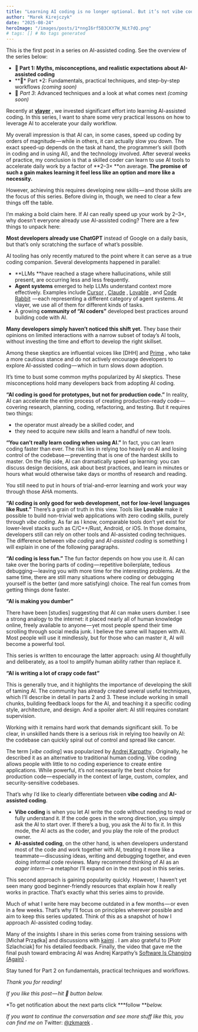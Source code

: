 ```yaml
---
title: "Learning AI coding is no longer optional. But it’s not vibe coding."
author: "Marek Kirejczyk"
date: "2025-08-24"
heroImage: "/images/posts/1*nngI6rf5B3CKY7W_NLt7dQ.png"
# tags: [] # No tags generated
---
```


This is the first post in a series on AI-assisted coding. See the overview of the series below:

- **👻 Part 1: Myths, misconceptions, and realistic expectations about AI-assisted coding**
- **🧩**️* Part *2: Fundamentals, practical techniques, and step-by-step workflows *(coming soon)*
- 🚀 *Part 3*: Advanced techniques and a look at what comes next *(coming soon)*

Recently at [**vlayer**](https://x.com/vlayer_xyz) , we invested significant effort into learning AI-assisted coding. In this series, I want to share some very practical lessons on how to leverage AI to accelerate your daily workflow.

My overall impression is that AI can, in some cases, speed up coding by orders of magnitude — while in others, it can actually slow you down. The exact speed-up depends on the task at hand, the programmer’s skill (both in coding and in using AI), and the technology involved. After several weeks of practice, my conclusion is that a skilled coder can learn to use AI tools to accelerate daily work by a factor of **2–3× **on average. **The promise of such a gain makes learning it feel less like an option and more like a necessity.**

However, achieving this requires developing new skills — and those skills are the focus of this series. Before diving in, though, we need to clear a few things off the table.

I’m making a bold claim here. If AI can really speed up your work by 2–3×, why doesn’t everyone already use AI-assisted coding? There are a few things to unpack here:

**Most developers already use ChatGPT** instead of Google on a daily basis, but that’s only scratching the surface of what’s possible.

AI tooling has only recently matured to the point where it can serve as a true coding companion. Several developments happened in parallel:

- **LLMs **have reached a stage where hallucinations, while still present, are occurring less and less frequently.
- **Agent systems** emerged to help LLMs understand context more effectively. Examples include [Cursor](https://cursor.com/agents) , [Claude](https://claude.ai/) , [Lovable](https://lovable.dev/) , and [Code Rabbit](https://www.coderabbit.ai/)  — each representing a different category of agent systems. At vlayer, we use all of them for different kinds of tasks.
- A growing **community of “AI coders”** developed best practices around building code with AI.

**Many developers simply haven’t noticed this shift yet.** They base their opinions on limited interactions with a narrow subset of today’s AI tools, without investing the time and effort to develop the right skillset.

Among these skeptics are influential voices like [DHH]
and [Prime](https://www.youtube.com/watch?v=0pcwqcFyDfM) , who take a more cautious stance and do not actively encourage developers to explore AI-assisted coding — which in turn slows down adoption.

It’s time to bust some common myths popularized by AI skeptics. These misconceptions hold many developers back from adopting AI coding.

**“AI coding is good for prototypes, but not for production code.”**
In reality, AI can accelerate the entire process of creating production-ready code — covering research, planning, coding, refactoring, and testing. But it requires two things:

- the operator must already be a skilled coder, and
- they need to acquire new skills and learn a handful of new tools.

**“You can’t really learn coding when using AI.”**
In fact, you can learn coding faster than ever. The risk lies in relying too heavily on AI and losing control of the codebase — preventing that is one of the hardest skills to master. On the flip side, AI can dramatically speed up learning: you can discuss design decisions, ask about best practices, and learn in minutes or hours what would otherwise take days or months of research and reading.

You still need to put in hours of trial-and-error learning and work your way through those AHA moments.

**“AI coding is only good for web development, not for low-level languages like Rust.”**
There’s a grain of truth in this view. Tools like **Lovable** make it possible to build non-trivial web applications with zero coding skills, purely through *vibe coding*. As far as I know, comparable tools don’t yet exist for lower-level stacks such as C/C++/Rust, Android, or iOS. In those domains, developers still can rely on other tools and AI-assisted coding techniques. The difference between *vibe coding* and *AI-assisted coding* is something I will explain in one of the following paragraphs.

**“AI coding is less fun.”**
The fun factor depends on how you use it. AI can take over the boring parts of coding — repetitive boilerplate, tedious debugging — leaving you with more time for the interesting problems. At the same time, there are still many situations where coding or debugging yourself is the better (and more satisfying) choice. The real fun comes from getting things done faster.

**“AI is making you dumber”**

There have been [studies]
suggesting that AI can make users dumber. I see a strong analogy to the internet: it placed nearly all of human knowledge online, freely available to anyone — yet most people spend their time scrolling through social media junk. I believe the same will happen with AI. Most people will use it mindlessly, but for those who can master it, AI will become a powerful tool.

This series is written to encourage the latter approach: using AI thoughtfully and deliberately, as a tool to amplify human ability rather than replace it.

**“AI is writing a lot of crapy code fast”**

This is generally true, and it highlights the importance of developing the skill of taming AI. The community has already created several useful techniques, which I’ll describe in detail in parts 2 and 3. These include working in small chunks, building feedback loops for the AI, and teaching it a specific coding style, architecture, and design. And a spoiler alert: AI still requires constant supervision.

Working with it remains hard work that demands significant skill. To be clear, in unskilled hands there is a serious risk in relying too heavily on AI: the codebase can quickly spiral out of control and spread like cancer.

The term [*vibe coding*]
was popularized by [Andrej Karpathy](https://x.com/karpathy) . Originally, he described it as an alternative to traditional human coding. Vibe coding allows people with little to no coding experience to create entire applications. While powerful, it’s not necessarily the best choice for production code — especially in the context of large, custom, complex, and security-sensitive codebases.

That’s why I’d like to clearly differentiate between **vibe coding** and **AI-assisted coding**.

- **Vibe coding** is when you let AI write the code without needing to read or fully understand it. If the code goes in the wrong direction, you simply ask the AI to start over. If there’s a bug, you ask the AI to fix it. In this mode, the AI acts as the coder, and you play the role of the product owner.
- **AI-assisted coding**, on the other hand, is when developers understand most of the code and work together with AI, treating it more like a teammate — discussing ideas, writing and debugging together, and even doing informal code reviews. Many recommend thinking of AI as an *eager intern* — a metaphor I’ll expand on in the next post in this series.

This second approach is gaining popularity quickly. However, I haven’t yet seen many good beginner-friendly resources that explain how it really works in practice. That’s exactly what this series aims to provide.

Much of what I write here may become outdated in a few months — or even in a few weeks. That’s why I’ll focus on principles wherever possible and aim to keep this series updated. Think of this as a snapshot of how I approach AI-assisted coding today.

Many of the insights I share in this series come from training sessions with [Michał Prządka]
and discussions with [kaimi](https://x.com/kaimi_eth) . I am also grateful to [Piotr Szlachciak]
for his detailed feedback. Finally, the video that gave me the final push toward embracing AI was Andrej Karpathy’s [Software Is Changing (Again)](https://www.youtube.com/watch?v=LCEmiRjPEtQ) .

Stay tuned for Part 2 on fundamentals, practical techniques and workflows.

*Thank you for reading!*

*If you like this post — hit 👏 button below.*

*To get notification about the next parts click ***follow ***below.*

*If you want to continue the conversation and see more stuff like this, you can find me on T*witter: [@zkmarek](https://x.com/zkmarek) .